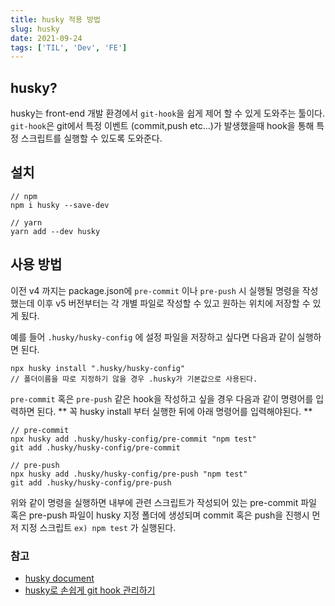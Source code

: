 ```yaml
---
title: husky 적용 방법
slug: husky
date: 2021-09-24
tags: ['TIL', 'Dev', 'FE']
---
```


## husky?

husky는 front-end 개발 환경에서 `git-hook`을 쉽게 제어 할 수 있게 도와주는 툴이다.<br/>
`git-hook`은 git에서 특정 이벤트 (commit,push etc...)가 발생했을때 hook을 통해 특정 스크립트를 실행할 수 있도록 도와준다.

## 설치

```
// npm
npm i husky --save-dev

// yarn
yarn add --dev husky
```

## 사용 방법

이전 v4 까지는 package.json에 `pre-commit` 이나 `pre-push` 시 실행될 명령을 작성했는데
이후 v5 버전부터는 각 개별 파일로 작성할 수 있고 원하는 위치에 저장할 수 있게 됬다. <br/>

예를 들어 `.husky/husky-config` 에 설정 파일을 저장하고 싶다면 다음과 같이 실행하면 된다.

```
npx husky install ".husky/husky-config"
// 폴더이름을 따로 지정하기 않을 경우 .husky가 기본값으로 사용된다.

```

`pre-commit` 혹은 `pre-push` 같은 hook을 작성하고 싶을 경우 다음과 같이 명령어를 입력하면 된다.
** 꼭 husky install 부터 실행한 뒤에 아래 명령어를 입력해야된다. **

```
// pre-commit
npx husky add .husky/husky-config/pre-commit "npm test"
git add .husky/husky-config/pre-commit

// pre-push
npx husky add .husky/husky-config/pre-push "npm test"
git add .husky/husky-config/pre-push

```

위와 같이 명령을 실행하면 내부에 관련 스크립트가 작성되어 있는 pre-commit 파일 혹은 pre-push 파일이 husky 지정 폴더에 생성되며
commit 혹은 push을 진행시 먼저 지정 스크립트 `ex) npm test` 가 실행된다.

### 참고

- [husky document](https://typicode.github.io/husky/#/?id=create-a-hook)
- [husky로 손쉽게 git hook 관리하기](https://www.huskyhoochu.com/npm-husky-the-git-hook-manager/)
